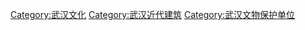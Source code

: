 [[Category:武汉文化|Category:武汉文化]]
[[Category:武汉近代建筑|Category:武汉近代建筑]]
[[Category:武汉文物保护单位|Category:武汉文物保护单位]]